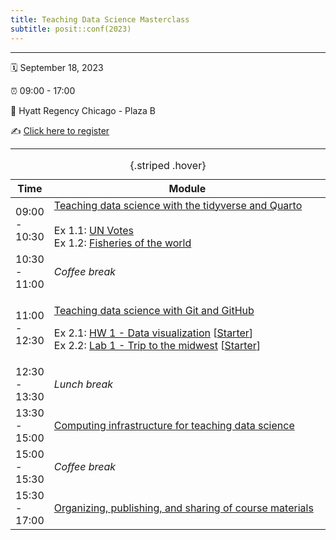 ```yaml
---
title: Teaching Data Science Masterclass
subtitle: posit::conf(2023)
---
```


------------------------------------------------------------------------

🗓️ September 18, 2023

⏰ 09:00 - 17:00

🏨 Hyatt Regency Chicago - Plaza B

✍️ [Click here to register](https://pos.it/conf)

------------------------------------------------------------------------

+---------------+-----------------------------------------------------------------------------------------------------------------------------+
| Time          | Module                                                                                                                      |
+===============+=============================================================================================================================+
| 09:00 - 10:30 | [Teaching data science with the tidyverse and Quarto](materials/tidyverse-quarto/)\                                         |
|               | \                                                                                                                           |
|               | Ex 1.1: [UN Votes](materials/tidyverse-quarto/unvotes.qmd)\                                                                 |
|               | Ex 1.2: [Fisheries of the world](materials/tidyverse-quarto/fisheries.qmd)                                                  |
+---------------+-----------------------------------------------------------------------------------------------------------------------------+
| 10:30 - 11:00 | *Coffee break*                                                                                                              |
+---------------+-----------------------------------------------------------------------------------------------------------------------------+
| 11:00 - 12:30 | [Teaching data science with Git and GitHub](materials/git-github/)                                                          |
|               |                                                                                                                             |
|               | Ex 2.1: [HW 1 - Data visualization](materials/git-github/hw-1.qmd) \[[Starter](materials/git-github/hw-1-starter.qmd)\]\    |
|               | Ex 2.2: [Lab 1 - Trip to the midwest](materials/git-github/lab-1.qmd) \[[Starter](materials/git-github/lab-1-starter.qmd)\] |
+---------------+-----------------------------------------------------------------------------------------------------------------------------+
| 12:30 - 13:30 | *Lunch break*                                                                                                               |
+---------------+-----------------------------------------------------------------------------------------------------------------------------+
| 13:30 - 15:00 | [Computing infrastructure for teaching data science](materials/computing-infrastructure/)                                   |
+---------------+-----------------------------------------------------------------------------------------------------------------------------+
| 15:00 - 15:30 | *Coffee break*                                                                                                              |
+---------------+-----------------------------------------------------------------------------------------------------------------------------+
| 15:30 - 17:00 | [Organizing, publishing, and sharing of course materials](materials/course-materials/)                                      |
+---------------+-----------------------------------------------------------------------------------------------------------------------------+

: {.striped .hover}
